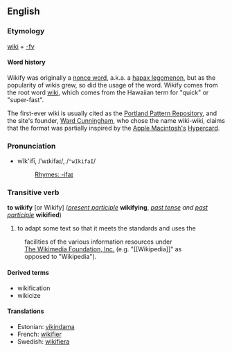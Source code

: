 ==English==
===Etymology===
[[wiki]] + [[-fy]]

====Word history====
Wikify was originally a [[w:Nonce word|nonce word]], a.k.a. a [[w:Hapax legomenon|hapax legomenon]], but as the popularity of wikis grew, so did the usage of the word. Wikify comes from the root word [[w:wiki|wiki]], which comes from the Hawaiian term for "quick" or "super-fast".

The first-ever wiki is usually cited as the [[w:Portland Pattern Repository|Portland Pattern Repository]], and the site's founder, [[w:Ward Cunningham|Ward Cunningham]], who chose the name wiki-wiki, claims that the format was partially inspired by the [[w:Apple Macintosh|Apple Macintosh's]] [[w:Hypercard|Hypercard]].

===Pronunciation===
*wĭk'ifī, /ˈwɪkifaɪ/, /<tt>"wIkifaI</tt>/
*:[[Rhymes:English:-ifaɪ|Rhymes: -ifaɪ]]

===Transitive verb===
'''to wikify''' [or Wikify] (''[[present participle]]'' '''wikifying''', ''[[past tense]] and [[past participle]]'' '''wikified''')

#to adapt some text so that it meets the standards and uses the                          
:facilities of the various information resources under           
:[[w:Wikimedia|The Wikimedia Foundation, Inc.]] (e.g. "<nowiki>[[Wikipedia]]</nowiki>" as            
:opposed to "Wikipedia").

====Derived terms====
*wikification
*wikicize

====Translations====
*Estonian: [[vikindama]]
*French: [[wikifier]]
*Swedish: [[wikifiera]]
